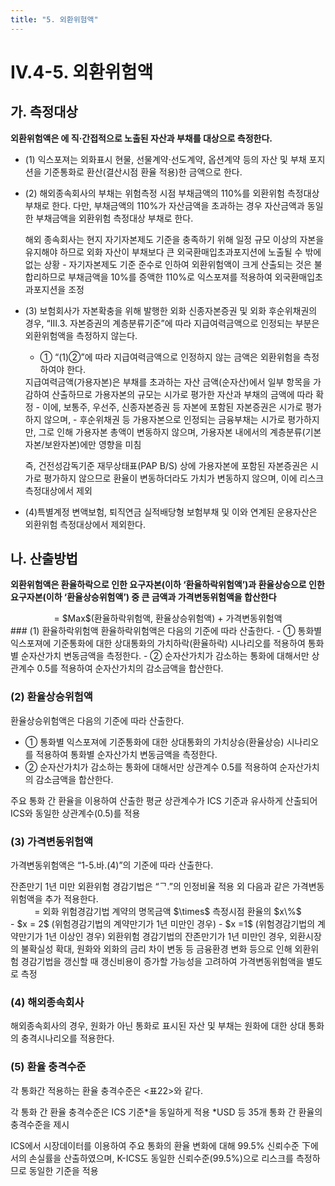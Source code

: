 ```yaml
---
title: "5. 외환위험액"
---
```

# IV.4-5. 외환위험액

## 가. 측정대상
**외환위험액은 <OverlayDemo id="외환위험"/>에 직·간접적으로 노출된 자산과 부채를 대상으로 측정한다.**

- (1) 익스포져는 외화표시 현물, 선물계약·선도계약, 옵션계약 등의 자산 및 부채 포지션을 기준통화로 환산(결산시점 환율 적용)한 금액으로 한다.
- (2) 해외종속회사의 부채는 위험측정 시점 부채금액의 110%를 외환위험 측정대상 부채로 한다. 다만, 부채금액의 110%가 자산금액을 초과하는 경우 자산금액과 동일한 부채금액을 외환위험 측정대상 부채로 한다.

  <Accordion  activeIndex={[]}>
  <AccordionTab header="(2) 해외종속회사의 외환위험 측정대상 부채를 110%로 산출하는 이유">
  해외 종속회사는 현지 자기자본제도 기준을 충족하기 위해 일정 규모 이상의 자본을 유지해야 하므로 외화 자산이 부채보다 큰 외국환매입초과포지션에 노출될 수 밖에 없는 상황
  - 자기자본제도 기준 준수로 인하여 외환위험액이 크게 산출되는 것은 불합리하므로 부채금액을 10%를 증액한 110%로 익스포져를 적용하여 외국환매입초과포지션을 조정
  </AccordionTab>
  </Accordion>

- (3) 보험회사가 자본확충을 위해 발행한 외화 신종자본증권 및 외화 후순위채권의 경우, <OverlayDemo id="330"/> “Ⅲ.3. 자본증권의 계층분류기준”에 따라 지급여력금액으로 인정되는 부분은 외환위험액을 측정하지 않는다.
  - ① <OverlayDemo id="310_다"/> “(1)②”에 따라 지급여력금액으로 인정하지 않는 금액은 외환위험을 측정하여야 한다.

  <Accordion  activeIndex={[]}>
  <AccordionTab header="(3) 지급여력금액(가용자본)에 대해서는 외환위험을 측정하지 않는 이유">
  지급여력금액(가용자본)은 부채를 초과하는 자산 금액(순자산)에서 일부 항목을 가감하여 산출하므로 가용자본의 규모는 시가로 평가한 자산과 부채의 금액에 따라 확정
  - 이에, 보통주, 우선주, 신종자본증권 등 자본에 포함된 자본증권은 시가로 평가하지 않으며,
  - 후순위채권 등 가용자본으로 인정되는 금융부채는 시가로 평가하지만, 그로 인해 가용자본 총액이 변동하지 않으며, 가용자본 내에서의 계층분류(기본자본/보완자본)에만 영향을 미침

  즉, 건전성감독기준 재무상태표(PAP B/S) 상에 가용자본에 포함된 자본증권은 시가로 평가하지 않으므로 환율이 변동하더라도 가치가 변동하지 않으며, 이에 리스크 측정대상에서 제외
  <CenterImg src ="/kics/445_1.png" caption="가용자본에 포함된 자본증권은 시가로 평가하지 않으므로 환율이 변동하더라도 가치가 변동하지 않음" />
  </AccordionTab>
  </Accordion>

- (4)특별계정 변액보험, 퇴직연금 실적배당형 보험부채 및 이와 연계된 운용자산은 외환위험 측정대상에서 제외한다.


## 나. 산출방법
**외환위험액은 환율하락으로 인한 요구자본(이하 ‘환율하락위험액’)과 환율상승으로 인한 요구자본(이하 ‘환율상승위험액’) 중 큰 금액과 가격변동위험액을 합산한다**
<Math>
외환위험액
<center>
= $Max$(환율하락위험액, 환율상승위험액) + 가격변동위험액
</center>
</Math>
### (1) 환율하락위험액
환율하락위험액은 다음의 기준에 따라 산출한다.
- ① 통화별 익스포져에 기준통화에 대한 상대통화의 가치하락(환율하락) 시나리오를 적용하여 통화별 순자산가치 변동금액을 측정한다.
- ② 순자산가치가 감소하는 통화에 대해서만 상관계수 0.5를 적용하여 순자산가치의 감소금액을 합산한다.

### (2) 환율상승위험액
환율상승위험액은 다음의 기준에 따라 산출한다.

- ① 통화별 익스포져에 기준통화에 대한 상대통화의 가치상승(환율상승) 시나리오를 적용하여 통화별 순자산가치 변동금액을 측정한다.
- ② 순자산가치가 감소하는 통화에 대해서만 상관계수 0.5를 적용하여 순자산가치의 감소금액을 합산한다.

<Accordion multiple activeIndex={[]}>
<AccordionTab header="외환위험액의 상관계수 도출 근거">
주요 통화 간 환율을 이용하여 산출한 평균 상관계수가 ICS 기준과 유사하게 산출되어 ICS와 동일한 상관계수(0.5)를 적용


<CenterImg src ="/kics/445_2.png" caption="① 최근 10년 상관관계 : 평균 0.591" />

<CenterImg src ="/kics/445_3.png" caption="② 최근 20년 상관관계 : 평균 0.522"/>
</AccordionTab>
</Accordion>

### (3) 가격변동위험액
가격변동위험액은 <OverlayDemo id="415_바"/>“1-5.바.(4)”의 기준에 따라 산출한다.


  <Accordion multiple activeIndex={[]}>
  <AccordionTab header="잔존만기 1년 미만 외환위험 경감기법">
  잔존만기 1년 미만 외환위험 경감기법은 “ᄀ.”의 인정비율 적용 외 다음과 같은 가격변동 위험액을 추가 적용한다.

  <Math>
  (추가적용) **가격변동위험액**
  <center>
  = 외화 위험경감기법 계약의 명목금액 $\times$ 측정시점 환율의 $x\%$
  </center>

  <SCard>
  - $x = 2$ (위험경감기법의 계약만기가 1년 미만인 경우)
  - $x =1$ (위험경감기법의 계약만기가 1년 이상인 경우)
  </SCard>
  </Math>

  <Accordion multiple activeIndex={[]}>
  <AccordionTab header="가격변동위험액을 별도로 측정하는 이유">
  외환위험 경감기법의 잔존만기가 1년 미만인 경우, 외환시장의 불확실성 확대, 원화와 외화의 금리 차이 변동 등 금융환경 변화 등으로 인해 외환위험 경감기법을 갱신할 때 갱신비용이 증가할 가능성을 고려하여 가격변동위험액을 별도로 측정

  </AccordionTab>
  </Accordion>
  </AccordionTab>
  </Accordion>




### (4) 해외종속회사
해외종속회사의 경우, 원화가 아닌 통화로 표시된 자산 및 부채는 원화에 대한 상대 통화의 충격시나리오를 적용한다.

### (5) 환율 충격수준
각 통화간 적용하는 환율 충격수준은 \<표22>와 같다.

<CenterImg src ="/kics/table22-1.png" />
<CenterImg src ="/kics/table22-2.png" caption="<표22> 외환위험액의 통화 간 환율 충격수준 (단위 %)" />

<Accordion multiple activeIndex={[]}>
<AccordionTab header="외환위험액의 충격수준 도출 근거">
각 통화 간 환율 충격수준은 ICS 기준*을 동일하게 적용
<SubText> *USD 등 35개 통화 간 환율의 충격수준을 제시</SubText>

ICS에서 시장데이터를 이용하여 주요 통화의 환율 변화에 대해 99.5% 신뢰수준 下에서의 손실률을 산출하였으며, K-ICS도 동일한 신뢰수준(99.5%)으로 리스크를 측정하므로 동일한 기준을 적용
</AccordionTab>
</Accordion>
